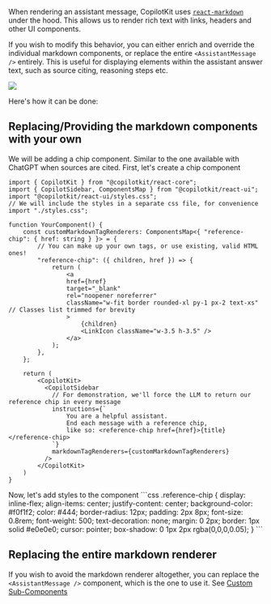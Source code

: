 
When rendering an assistant message, CopilotKit uses [`react-markdown`](https://remarkjs.github.io/react-markdown/) under the hood.
This allows us to render rich text with links, headers and other UI components.

If you wish to modify this behavior, you can either enrich and override the individual markdown components, or replace the entire `<AssistantMessage />` entirely.
This is useful for displaying elements within the assistant answer text, such as source citing, reasoning steps etc.

<Frame>
    <img className="rounded-none w-80" src="https://cdn.copilotkit.ai/docs/copilotkit/images/custom-markdown-example.png" />
</Frame>

Here's how it can be done:

## Replacing/Providing the markdown components with your own
We will be adding a chip component. Similar to the one available with ChatGPT when sources are cited.
<Steps>
<Step>
First, let's create a chip component
```tsx
import { CopilotKit } from "@copilotkit/react-core";
import { CopilotSidebar, ComponentsMap } from "@copilotkit/react-ui";
import "@copilotkit/react-ui/styles.css";
// We will include the styles in a separate css file, for convenience
import "./styles.css";

function YourComponent() {
    const customMarkdownTagRenderers: ComponentsMap<{ "reference-chip": { href: string } }> = {
        // You can make up your own tags, or use existing, valid HTML ones!
        "reference-chip": ({ children, href }) => {
            return (
                <a
                href={href}
                target="_blank"
                rel="noopener noreferrer"
                className="w-fit border rounded-xl py-1 px-2 text-xs" // Classes list trimmed for brevity
                >
                    {children}
                    <LinkIcon className="w-3.5 h-3.5" />
                </a>
            );
        },
    };

    return (
        <CopilotKit>
          <CopilotSidebar
            // For demonstration, we'll force the LLM to return our reference chip in every message
            instructions={`
                You are a helpful assistant.
                End each message with a reference chip,
                like so: <reference-chip href={href}>{title}</reference-chip>
            `}
            markdownTagRenderers={customMarkdownTagRenderers}
          />
        </CopilotKit>
    )
}
```
</Step>
<Step>
Now, let's add styles to the component
```css
.reference-chip {
    display: inline-flex;
    align-items: center;
    justify-content: center;
    background-color: #f0f1f2;
    color: #444;
    border-radius: 12px;
    padding: 2px 8px;
    font-size: 0.8rem;
    font-weight: 500;
    text-decoration: none;
    margin: 0 2px;
    border: 1px solid #e0e0e0;
    cursor: pointer;
    box-shadow: 0 1px 2px rgba(0,0,0,0.05);
}
```
</Step>
</Steps>

## Replacing the entire markdown renderer

If you wish to avoid the markdown renderer altogether, you can replace the `<AssistantMessage />` component, which is the one to use it.
See [Custom Sub-Components](/guides/custom-look-and-feel/bring-your-own-components)